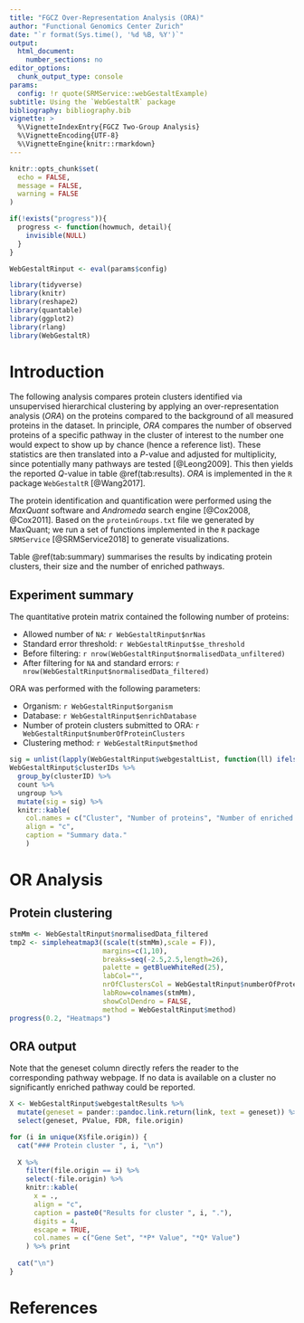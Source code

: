 ```yaml
---
title: "FGCZ Over-Representation Analysis (ORA)"
author: "Functional Genomics Center Zurich"
date: "`r format(Sys.time(), '%d %B, %Y')`"
output:
  html_document:
    number_sections: no
editor_options:
  chunk_output_type: console
params:
  config: !r quote(SRMService::webGestaltExample)
subtitle: Using the `WebGestaltR` package
bibliography: bibliography.bib
vignette: >
  %\VignetteIndexEntry{FGCZ Two-Group Analysis} 
  %\VignetteEncoding{UTF-8} 
  %\VignetteEngine{knitr::rmarkdown}
---
```


```r
knitr::opts_chunk$set(
  echo = FALSE,
  message = FALSE,
  warning = FALSE
)

if(!exists("progress")){
  progress <- function(howmuch, detail){
    invisible(NULL)
  }
}

WebGestaltRinput <- eval(params$config)

library(tidyverse)
library(knitr)
library(reshape2)
library(quantable)
library(ggplot2)
library(rlang)
library(WebGestaltR)
```

# Introduction

The following analysis compares protein clusters identified via unsupervised hierarchical clustering by applying an over-representation analysis (*ORA*) on the proteins compared to the background of all measured proteins in the dataset. In principle, *ORA* compares the number of observed proteins of a specific pathway in the cluster of interest to the number one would expect to show up by chance (hence a reference list). These statistics are then translated into a *P*-value and adjusted for multiplicity, since potentially many pathways are tested [@Leong2009]. This then yields the reported *Q*-value in table \@ref(tab:results). *ORA* is implemented in the `R` package `WebGestaltR` [@Wang2017].


The protein identification and quantification were performed using the _MaxQuant_ software and _Andromeda_ search engine [@Cox2008, @Cox2011]. Based on the  `proteinGroups.txt`  file we generated by MaxQuant; we run a set of functions implemented in the `R` package `SRMService` [@SRMService2018] to generate visualizations.

Table \@ref(tab:summary) summarises the results by indicating protein clusters, their size and the number of enriched pathways.


## Experiment summary

The quantitative protein matrix contained the following number of proteins:

- Allowed number of `NA`: `r WebGestaltRinput$nrNas`
- Standard error threshold: `r WebGestaltRinput$se_threshold`
- Before filtering: `r nrow(WebGestaltRinput$normalisedData_unfiltered)`
- After filtering for `NA` and standard errors: `r nrow(WebGestaltRinput$normalisedData_filtered)`

ORA was performed with the following parameters:

- Organism: `r WebGestaltRinput$organism`
- Database: `r WebGestaltRinput$enrichDatabase`
- Number of protein clusters submitted to ORA: `r WebGestaltRinput$numberOfProteinClusters`
- Clustering method: `r WebGestaltRinput$method`

```r
sig = unlist(lapply(WebGestaltRinput$webgestaltList, function(ll) ifelse(is.null(ll$enrichResult), 0, nrow(ll$enrichResult))))
WebGestaltRinput$clusterIDs %>% 
  group_by(clusterID) %>% 
  count %>% 
  ungroup %>% 
  mutate(sig = sig) %>% 
  knitr::kable(
    col.names = c("Cluster", "Number of proteins", "Number of enriched pathways"),
    align = "c",
    caption = "Summary data."
    )
```

\pagebreak

# OR Analysis

## Protein clustering

```r
stmMm <- WebGestaltRinput$normalisedData_filtered
tmp2 <- simpleheatmap3((scale(t(stmMm),scale = F)),
                       margins=c(1,10),
                       breaks=seq(-2.5,2.5,length=26),
                       palette = getBlueWhiteRed(25),
                       labCol="",
                       nrOfClustersCol = WebGestaltRinput$numberOfProteinClusters,
                       labRow=colnames(stmMm),
                       showColDendro = FALSE,
                       method = WebGestaltRinput$method)
progress(0.2, "Heatmaps")
```

## ORA output {.tabset .tabset-pills}

Note that the geneset column directly refers the reader to the corresponding pathway webpage. If no data is available on a cluster no significantly enriched pathway could be reported.

```r
X <- WebGestaltRinput$webgestaltResults %>%
  mutate(geneset = pander::pandoc.link.return(link, text = geneset)) %>%
  select(geneset, PValue, FDR, file.origin)

for (i in unique(X$file.origin)) {
  cat("### Protein cluster ", i, "\n")
  
  X %>% 
    filter(file.origin == i) %>%
    select(-file.origin) %>% 
    knitr::kable(
      x = .,
      align = "c",
      caption = paste0("Results for cluster ", i, "."),
      digits = 4,
      escape = TRUE,
      col.names = c("Gene Set", "*P* Value", "*Q* Value")
    ) %>% print
  
  cat("\n")
}
```

\pagebreak

# References
